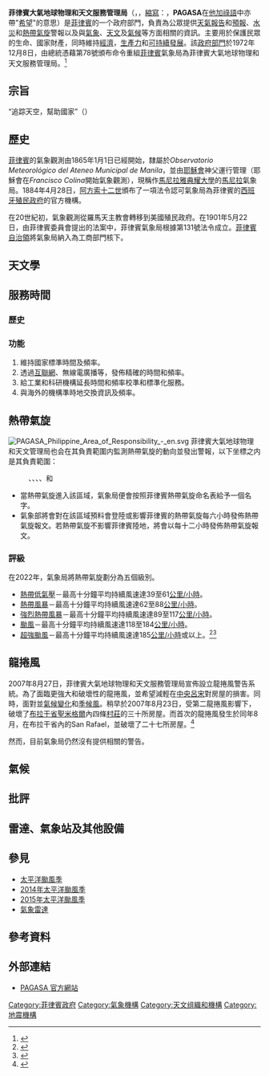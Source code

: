 {{Expand|time=2017-04-28T02:30:24+00:00}}
{{Refimprove|time=2017-04-28T02:30:24+00:00}}
{{Redirect|PAGASA|名為“Pag-asa”的島嶼|中業島}}
{{Infobox Government agency
|agency_name   = 菲律賓大氣地球物理和天文服務管理局
|nativename    = ''Pangasiwaan ng Palingkurang Atmosperiko, Heopisikal at Astronomiko ng Pilipinas''
|nativename_a  = 
|nativename_r  = 
|logo          = Philippine Atmospheric, Geophysical and Astronomical Services Administration (PAGASA) logo.svg
|logo_width    = 
|logo_caption  = 
|seal          = 
|seal_width    = 140px
|seal_caption  = 
|formed        = 1972年12月8日
|superseding   = 氣象局
|jurisdiction  = 菲律賓
|headquarters  = Science Garden Complex, Agham Road，蒂利曼，[[奎松市|奎松市]]
|latd=  |latm=  |lats=  |latNS= 
|longd= |longm= |longs= |longEW= 
|chief1_name     = Vicente Malano<ref>{{cite web |url=http://www.pagasa.dost.gov.ph/climate-agromet/climate-prediction/monthly-weather-situation |title=存档副本 |accessdate=2015-02-17 |deadurl=yes |archiveurl=https://web.archive.org/web/20141120060046/http://www.pagasa.dost.gov.ph/climate-agromet/climate-prediction/monthly-weather-situation |archivedate=2014-11-20 }}</ref>
|chief1_position = 代理管理員
|chief2_name     = 
|chief2_position = 
|parent_agency = 科學與技術部門
|child1_agency =
|website       = {{URL|www.pagasa.dost.gov.ph}}
}}

'''菲律賓大氣地球物理和天文服務管理局'''（{{lang-tl|Pangasiwaan ng Palingkurang Atmosperiko, Heopisikal at Astronomiko ng Pilipinas}}，{{lang-en|Philippine Atmospheric, Geophysical and Astronomical Services Administration}}，[[縮寫|縮寫]]：'''{{lang|en|PAGASA}}'''，'''PAGASA'''在[[他加祿語|他加祿語]]中亦帶"[[希望|希望]]"的意思）是[[菲律賓|菲律賓]]的一个政府部門，負責為公眾提供[[天氣報告|天氣報告]]和[[天氣預報|預報]]、[[水災|水災]]和[[熱帶氣旋|熱帶氣旋]]警報以及與[[氣象|氣象]]、[[天文|天文]]及[[氣候|氣候]]等方面相關的資訊。主要用於保護民眾的生命、國家財產，同時維持[[經濟|經濟]]，[[生產力|生產力]]和[[可持續發展|可持續發展]]。該[[政府部門|政府部門]]於1972年12月8日，由總統憑藉第78號頒布命令重組[[菲律賓|菲律賓]]氣象局為菲律賓大氣地球物理和天文服務管理局。<ref>{{cite web|url=http://www.pagasa.dost.gov.ph/history.shtml|title=A Brief History of the Philippine Meteorological Service|year=2004|publisher=菲律賓大氣地球物理和天文服務管理局|accessdate=2008-12-12|deadurl=yes|archiveurl=https://web.archive.org/web/20081013040224/http://www.pagasa.dost.gov.ph/history.shtml|archivedate=2008-10-13}}</ref>

==宗旨==
“追踪天空，幫助國家”（{{lang-en|'''Tracking the sky... Helping the country.'''}}）

==歷史==
[[菲律賓|菲律賓]]的氣象觀測由1865年1月1日已經開始，隸屬於''Observatorio Meteorológico del Ateneo Municipal de Manila''，並由[[耶穌會|耶穌會]]神父運行管理（耶穌會在''Francisco Colina''開始氣象觀測），現稱作[[馬尼拉雅典耀大學|馬尼拉雅典耀大學]]的[[馬尼拉|馬尼拉]]氣象局。1884年4月28日，[[阿方索十二世|阿方索十二世]]頒布了一項法令認可氣象局為菲律賓的[[西班牙|西班牙]][[殖民政府|殖民政府]]的官方機構。

在20世紀初，氣象觀測從羅馬天主教會轉移到美國殖民政府。在1901年5月22日，由菲律賓委員會提出的法案中，菲律賓氣象局根據第131號法令成立。[[菲律賓自治領|菲律賓自治領]]將氣象局納入為工商部門核下。

==天文學==

==服務時間==
===歷史===

===功能===
# 維持國家標準時間及頻率。
# 透過[[互聯網|互聯網]]、無線電廣播等，發佈精確的時間和頻率。
# 給工業和科研機構延長時間和頻率校準和標準化服務。
# 與海外的機構準時地交換資訊及頻率。

==熱帶氣旋==
{{see also|菲律宾责任区}}
[[File:PAGASA_Philippine_Area_of_Responsibility_-_en.svg|thumb]]
菲律賓大氣地球物理和天文管理局也会在其負責範圍内監測熱帶氣旋的動向並發出警報，以下坐標之内是其負責範圍：
:{{coord|25.0|N|120.0|E}}、{{coord|25.0|N|135.0|E}}、{{coord|5.0|N|135.0|E}}、{{coord|5.0|N|115.0|E}}、{{coord|15.0|N|115.0|E}}和{{coord|21.0|N|120.0|E}}

*當熱帶氣旋進入該區域，氣象局便會按照菲律賓熱帶氣旋命名表給予一個名字。
*氣象部將會對在該區域預料會登陸或影響菲律賓的熱帶氣旋每六小時發佈熱帶氣旋報文。若熱帶氣旋不影響菲律賓陸地，將會以每十二小時發佈熱帶氣旋報文。

===評級===
在2022年，氣象局將熱帶氣旋劃分為五個級別。
*[[熱帶低氣壓|熱帶低氣壓]]－最高十分鐘平均持續風速達39至61[[公里/小時|公里/小時]]。
*[[熱帶風暴|熱帶風暴]]－最高十分鐘平均持續風速達62至88[[公里/小時|公里/小時]]。
*[[強烈熱帶風暴|強烈熱帶風暴]]－最高十分鐘平均持續風速達89至117[[公里/小時|公里/小時]]。
*[[颱風|颱風]]－最高十分鐘平均持續風速達118至184[[公里/小時|公里/小時]]。
*[[超強颱風|超強颱風]]－最高十分鐘平均持續風速達185[[公里/小時|公里/小時]]或以上。<ref>{{cite news|title=Pagasa updates tropical cyclone classification system|url=http://newsinfo.inquirer.net/692504/pagasa-updates-tropical-cyclone-classification-system|publisher=INQUIRER.net|date=2015-05-20|accessdate=2018-01-01|archive-date=2018-01-01|archive-url=https://web.archive.org/web/20180101194238/http://newsinfo.inquirer.net/692504/pagasa-updates-tropical-cyclone-classification-system|dead-url=no}}{{en}}</ref><ref>{{cite news | url=https://news.abs-cbn.com/amp/news/03/23/22/pagasa-redefines-super-typhoon-tweaks-wind-signals | title=PAGASA redefines 'super typhoon', revises wind signals | publisher=[[ABS-CBN_News|ABS-CBN News]] | date=March 23, 2022 | access-date=March 28, 2022}}</ref>

==龍捲風==
2007年8月27日，菲律賓大氣地球物理和天文服務管理局宣佈設立龍捲風警告系統。為了面臨更強大和破壞性的龍捲風，並希望減輕在[[中央呂宋|中央呂宋]]對房屋的損害。同時，面對並[[氣候變化|氣候變化]]和[[季候風|季候風]]。稍早於2007年8月23日，受第二龍捲風影響下，破壞了[[布拉干省|布拉干省]][[圣米格尔_(布拉干省)|聖米格爾]]內四條[[村莊|村莊]]的三十所房屋。而首次的龍捲風發生於同年8月，在布拉干省內的San Rafael，並破壞了二十七所房屋。<ref>{{cite news |url=http://www.gmanews.tv/story/57832/Pagasa-to-put-up-tornado-warning-system |title=PAGASA to put up tornado warning system |date=2007-08-07 |newspaper=GMA News Online |accessdate=2014-02-15 |archive-date=2009-10-05 |archive-url=https://web.archive.org/web/20091005083435/http://www.gmanews.tv/story/57832/pagasa-to-put-up-tornado-warning-system |dead-url=no }}</ref>

然而，目前氣象局仍然沒有提供相關的警告。

==氣候==

==批評==

==雷達、氣象站及其他設備==

==參見==
*[[太平洋颱風季|太平洋颱風季]]
*[[2014年太平洋颱風季|2014年太平洋颱風季]]
*[[2015年太平洋颱風季|2015年太平洋颱風季]]
*[[氣象雷達|氣象雷達]]

==參考資料==
{{reflist}}

==外部連結==
* [http://www.pagasa.dost.gov.ph/ PAGASA 官方網站] {{Wayback|url=http://www.pagasa.dost.gov.ph/ |date=20081216234000 }}

{{各地官方氣象機構}}
{{各地官方地震機構}}
{{Authority control}}

[[Category:菲律賓政府|Category:菲律賓政府]]
[[Category:氣象機構|Category:氣象機構]]
[[Category:天文组織和機構|Category:天文组織和機構]]
[[Category:地震機構|Category:地震機構]]